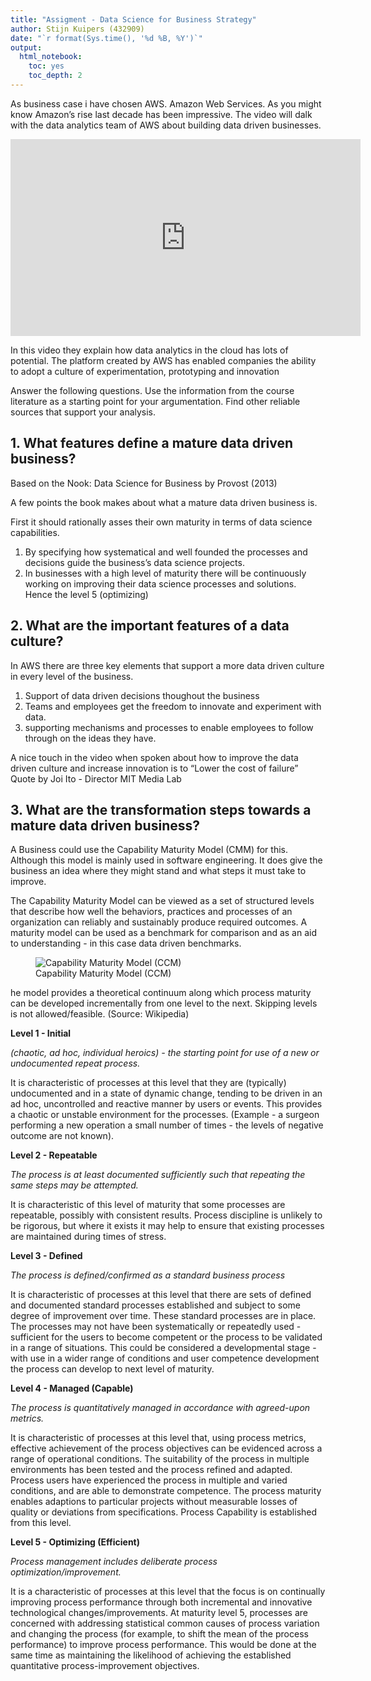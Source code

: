 ```yaml
---
title: "Assigment - Data Science for Business Strategy"
author: Stijn Kuipers (432909)
date: "`r format(Sys.time(), '%d %B, %Y')`"
output:
  html_notebook:
    toc: yes
    toc_depth: 2
---
```


As business case i have chosen AWS. Amazon Web Services. As you might know Amazon's rise last decade has been impressive. The video will dalk with the data analytics team of AWS about building data driven businesses.

<iframe width="560" height="315" src="https://www.youtube.com/embed/Q8ziOu3lVac" frameborder="0" allow="accelerometer; autoplay; clipboard-write; encrypted-media; gyroscope; picture-in-picture" allowfullscreen data-external="1"></iframe>

In this video they explain how data analytics in the cloud has lots of potential. The platform created by AWS has enabled companies the ability to adopt a culture of experimentation, prototyping and innovation




Answer the following questions. Use the information from the course literature as a starting point for your argumentation. Find other reliable sources that support your analysis.

## 1. What features define a mature data driven business?

Based on the Nook: Data Science for Business by Provost (2013)

A few points the book makes about what a mature data driven business is.

First it should rationally asses their own maturity in terms of data science capabilities.

1. By specifying how systematical and well founded the processes and decisions guide the business's data science projects. 
2. In businesses with a high level of maturity there will be continuously working on improving their data science processes and solutions. Hence the level 5 
(optimizing)

## 2. What are the important features of a data culture?

In AWS there are three key elements that support a more data driven culture in every level of the business.

1. Support of data driven decisions thoughout the business
2. Teams and employees get the freedom to innovate and experiment with data. 
3. supporting mechanisms and processes to enable employees to follow through on the ideas they have.

A nice touch in the video when spoken about how to improve the data driven culture and increase innovation is to "Lower the cost of failure" Quote by Joi Ito - Director MIT Media Lab

## 3. What are the transformation steps towards a mature data driven business?

A Business could use the Capability Maturity Model (CMM) for this. Although this model is mainly used in software engineering. It does give the business an idea where they might stand and what steps it must take to improve.

The Capability Maturity Model can be viewed as a set of structured levels that describe how well the behaviors, practices and processes of an organization can reliably and sustainably produce required outcomes. A maturity model can be used as a benchmark for comparison and as an aid to understanding - in this case data driven benchmarks.

![Capability Maturity Model (CCM)](500px-Characteristics_of_Capability_Maturity_Model.svg.png)

he model provides a theoretical continuum along which process maturity can be developed incrementally from one level to the next. Skipping levels is not allowed/feasible. (Source: Wikipedia)

**Level 1 - Initial**

*(chaotic, ad hoc, individual heroics) - the starting point for use of a new or undocumented repeat process.*

It is characteristic of processes at this level that they are (typically) undocumented and in a state of dynamic change, tending to be driven in an ad hoc, uncontrolled and reactive manner by users or events. This provides a chaotic or unstable environment for the processes. (Example - a surgeon performing a new operation a small number of times - the levels of negative outcome are not known).

**Level 2 - Repeatable**

*The process is at least documented sufficiently such that repeating the same steps may be attempted.*

It is characteristic of this level of maturity that some processes are repeatable, possibly with consistent results. Process discipline is unlikely to be rigorous, but where it exists it may help to ensure that existing processes are maintained during times of stress.

**Level 3 - Defined**

*The process is defined/confirmed as a standard business process*

It is characteristic of processes at this level that there are sets of defined and documented standard processes established and subject to some degree of improvement over time. These standard processes are in place. The processes may not have been systematically or repeatedly used - sufficient for the users to become competent or the process to be validated in a range of situations. This could be considered a developmental stage - with use in a wider range of conditions and user competence development the process can develop to next level of maturity.

**Level 4 - Managed (Capable)**

*The process is quantitatively managed in accordance with agreed-upon metrics.*

It is characteristic of processes at this level that, using process metrics, effective achievement of the process objectives can be evidenced across a range of operational conditions. The suitability of the process in multiple environments has been tested and the process refined and adapted. Process users have experienced the process in multiple and varied conditions, and are able to demonstrate competence. The process maturity enables adaptions to particular projects without measurable losses of quality or deviations from specifications. Process Capability is established from this level.

**Level 5 - Optimizing (Efficient)**

*Process management includes deliberate process optimization/improvement.*

It is a characteristic of processes at this level that the focus is on continually improving process performance through both incremental and innovative technological changes/improvements. At maturity level 5, processes are concerned with addressing statistical common causes of process variation and changing the process (for example, to shift the mean of the process performance) to improve process performance. This would be done at the same time as maintaining the likelihood of achieving the established quantitative process-improvement objectives.


